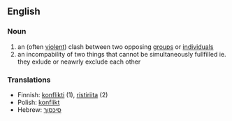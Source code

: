 ==English==
===Noun===
#an (often [[violent]]) clash between two opposing [[group]]s or [[individual]]s 
#an incompability of two things that cannot be simultaneously fullfilled ie. they exlude or neawrly exclude each other

===Translations===
*Finnish: [[konflikti]] (1), [[ristiriita]] (2)
*Polish: [[konflikt]]
*Hebrew: [[סיכסוך]]